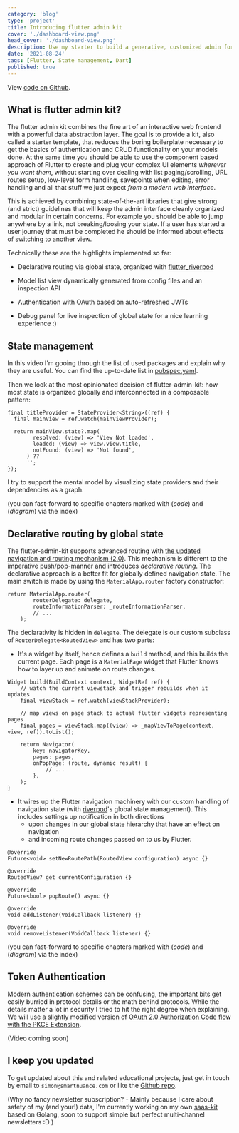 ```yaml
---
category: 'blog'
type: 'project'
title: Introducing flutter admin kit
cover: './dashboard-view.png'
head_cover: './dashboard-view.png'
description: Use my starter to build a generative, customized admin for all platforms. Nice to use and nice to extend.
date: '2021-08-24'
tags: [Flutter, State management, Dart]
published: true
---
```



View [code on Github](https://github.com/smartnuance/flutter-admin-kit).

## What is flutter admin kit?

The flutter admin kit combines the fine art of an interactive web frontend with a powerful data abstraction layer. The goal is
to provide a kit, also called a starter template, that reduces the boring boilerplate necessary to get the basics of authentication and CRUD functionality
on your models done. At the same time you should be able to use the component based approach of Flutter to create and plug your complex UI elements _wherever you want them_,
without starting over dealing with list paging/scrolling, URL routes setup, low-level form handling, savepoints when editing, error handling and all that stuff
we just expect _from a modern web interface_.

This is achieved by combining state-of-the-art libraries that give strong (and strict) guidelines that will keep the admin interface
cleanly organized and modular in certain concerns. For example you should be able to jump anywhere by a link, not breaking/loosing your state.
If a user has started a user journey that must be completed he should be informed about effects of switching to another view.

Technically these are the highlights implemented so far:

- Declarative routing via global state, organized with [flutter_riverpod](https://pub.dev/packages/flutter_riverpod)

- Model list view dynamically generated from config files and an inspection API

- Authentication with OAuth based on auto-refreshed JWTs

- Debug panel for live inspection of global state for a nice learning experience :)

<VimeoPlayer video={591284010} />

## State management

In this video I'm gooing through the list of used packages and explain why they are useful. You can find the up-to-date list in [pubspec.yaml](https://github.com/smartnuance/flutter-admin-kit/blob/main/pubspec.yaml).


Then we look at the most opinionated decision of flutter-admin-kit: how most state is organized globally and interconnected in a composable pattern:

```dart{2}{numberLines: true}
final titleProvider = StateProvider<String>((ref) {
  final mainView = ref.watch(mainViewProvider);

  return mainView.state?.map(
        resolved: (view) => 'View Not loaded',
        loaded: (view) => view.view.title,
        notFound: (view) => 'Not found',
      ) ??
      '';
});
```

I try to support the mental model by visualizing state providers and their dependencies as a graph.

(you can fast-forward to specific chapters marked with (_code_) and (_diagram_) via the index)

<VimeoPlayer video={591284233} />

## Declarative routing by global state

The flutter-admin-kit supports advanced routing with [the updated navigation and routing mechanism (2.0)](https://flutter.dev/docs/development/ui/navigation). This mechanism is different to the imperative push/pop-manner and introduces _declarative routing_. The declarative approach is a better fit for globally defined navigation state.
The main switch is made by using the `MaterialApp.router` factory constructor:
```dart{2,3}{numberLines: true}
return MaterialApp.router(
        routerDelegate: delegate,
        routeInformationParser: _routeInformationParser,
        // ...
    );
```
The declarativity is hidden in `delegate`. The delegate is our custom subclass of `RouterDelegate<RoutedView>` and has two parts:

- It's a widget by itself, hence defines a `build` method, and this builds the current page. Each page is a `MaterialPage` widget that Flutter knows how to layer up and animate on route changes.

```dart{3,10}{numberLines: true}
Widget build(BuildContext context, WidgetRef ref) {
    // watch the current viewstack and trigger rebuilds when it updates
    final viewStack = ref.watch(viewStackProvider);

    // map views on page stack to actual flutter widgets representing pages
    final pages = viewStack.map((view) => _mapViewToPage(context, view, ref)).toList();

    return Navigator(
        key: navigatorKey,
        pages: pages,
        onPopPage: (route, dynamic result) {
            // ...
        },
    );
}
```

- It wires up the Flutter navigation machinery with our custom handling of navigation state (with [riverpod](https://pub.dev/packages/flutter_riverpod)'s global state management). This includes settings up notification in both directions
    - upon changes in our global state hierarchy that have an effect on navigation
    - and incoming route changes passed on to us by Flutter.

```dart{2,5,8}{numberLines: true}
@override
Future<void> setNewRoutePath(RoutedView configuration) async {}

@override
RoutedView? get currentConfiguration {}

@override
Future<bool> popRoute() async {}

@override
void addListener(VoidCallback listener) {}

@override
void removeListener(VoidCallback listener) {}
```

(you can fast-forward to specific chapters marked with (_code_) and (_diagram_) via the index)

<VimeoPlayer video={601048009} />

## Token Authentication

Modern authentication schemes can be confusing, the important bits get easily burried in protocol details or the math behind protocols. While the details matter a lot in security
I tried to hit the right degree when explaining. We will use a slightly modified version of [OAuth 2.0 Authorization Code flow with the PKCE Extension](https://blog.postman.com/pkce-oauth-how-to/).

(Video coming soon)

## I keep you updated

To get updated about this and related educational projects, just get in touch by email to `simon@smartnuance.com` or like the [Github repo](https://github.com/smartnuance/flutter-admin-kit).

(Why no fancy newsletter subscription? - Mainly because I care about safety of my (and your!) data, I'm currently working on my own [saas-kit](https://github.com/smartnuance/saas-kit) based on Golang, soon to support simple but perfect multi-channel newsletters :D )
